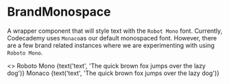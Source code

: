 

<Meta
  title="Labs|Atoms/BrandMonospace"
  component={BrandMonospace}
  decorators={[withKnobs]}
/>

# BrandMonospace

<StoryStatus status="inProgress" />

A wrapper component that will style text with the `Robot Mono`
font. Currently, Codecademy uses `Monaco`as our default monospaced
font. However, there are a few brand related instances where we are experimenting
with using `Roboto Mono`.

<Preview>
  <Story name="BrandMonospace">
    <>
      <BrandMonospace>
        <Heading fontSize="xl" as="h1">
          Roboto Mono
        </Heading>
        <Heading fontSize="lg" as="h2">
          {text('text', 'The quick brown fox jumps over the lazy dog')}
        </Heading>
      </BrandMonospace>
      <Heading fontSize="xl" as="h1" className={styles.monacoFont}>
        Monaco
      </Heading>
      <Heading fontSize="lg" as="h2" className={styles.monacoFont}>
        {text('text', 'The quick brown fox jumps over the lazy dog')}
      </Heading>
    </>
  </Story>
</Preview>
